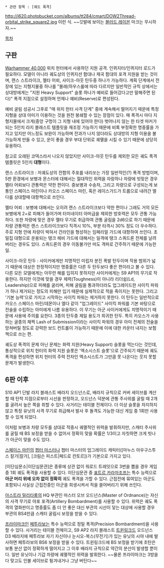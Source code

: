  * 관련 항목 : [궤도 폭격]

http://i620.photobucket.com/albums/tt284/cmart/DOW2Thread-orbital_strike_square2.jpg
이런 식. ~~깃발에 보이는 [[블러드 레이븐]] 마크는 무시하자.~~

[[목차]]

== 구판 ==
'''{{{+1 Orbital Strike}}}'''

[[Warhammer 40,000]] 위치 헌터에서 사용하던 지원 공격. 인퀴지터/인퀴지터 로드가 필요하다. 모델이 아니라 궤도상의 인퀴지션 함대나 제국 함대의 포격 지원을 받는 것이며, 랜스 스트라이크, 멜타 어뢰, 사이크-아웃 탄두중 하나가 가능하다. 계획 단계에서 전장에 있는 지형지물중 하나를 "몰래(하우스룰에 따라 다르지만 일반적인 규칙 상에서는 상대방에게는 "지원 Heavy Support" 슬롯 하나가 예비로 들어갔다고만 말해주면 된다)" 폭격 지점으로 설정하며 언제나 예비(Reserve)로 편성된다. 

예비 굴림 성공시 그후로 "매 위치 헌터 사격 단계" 중에 계속해서 떨어지기 때문에 특정 지형을 상대 아미가 이용하는 것을 원천 봉쇄할 수 있는 장점이 있다. 매 폭격시 마다 지형지물에서 크게(중앙 구멍이 그 지형 내에 있어야 한다) 벗어나지 않는 한 타겟 마커가 되는 5인치 라지 블래스트 템플릿을 재조정 가능하기 때문에 비록 부정확한 명중률을 가지고 있지만 어느정도 보완이 가능하며 전과가 나지 않더라도 상대방의 지형 이용을 불가능하게 만들 수 있고, 운이 좋을 경우 부대 단위로 궤멸을 시킬 수 있기 때문에 상당히 유용하다.

참고로 오래된 코덱스라서 나오지 않았지만 사이크-아웃 탄두를 제외한 모든 궤도 폭격 템플릿은 5인치 '''대형'''이다. 

랜스 스트라이크 : 저궤도상의 전함의 주포를 내리쏘는 가장 일반적인(?) 폭격 방법이며, 5판 환경에서 보병과 몬스터에 대해서는 절대적인 위력을 자랑하나 차량에 빗맞은 경우 멜타 어뢰보다 관통력은 약한 편이다. 중보병과 수송차, 그리고 차량으로 구성되는게 보통인 스페이스 마린이나 카오스 스페이스 마린, 혹은 레이스가드가 트룹으로 내려간 엘다를 상대할때 대항책으로 쓰인다.

멜타 어뢰 : 보병에 대해서는 오히려 랜스 스트라이크보다 약한 편이나 그래도 거의 모든 보병에게 2+로 피해가 들어가며 터미네이터 아머급을 제외한 방호력은 모두 관통 가능하다. 또한 차량에 맞은 경우 멜타 무기로 취급하여 관통 굴림을 2d6으로 하기 때문에 차량 관통력은 랜스 스트라이크보다 직격시 10%, 부분 타격시 30% 정도 더 우수하다. 주로 지형 안에 차량이 박혀서 건라인을 형성하는 임페리얼 가드에 대항하여 쓰인다. 초밀집 대형으로 운용되는 탱크 헤비 가드에 대해서는 일격에 탱크 스쿼드론 전체를 날려버리는 경우도 있다. 스쿼드론의 경우 이동불가만 떠도 격파로 간주하기 때문에 가능한 일.

사이크-아웃 탄두 : 사이커에게만 치명적인 미립자 분진 폭발 탄두이며 작용 범위가 넓기 때문에 대상은 한정적이지만 명중률은 다른 두 탄두보다 좋은 편이라고 볼 수 있다. 다른 모든 모델에게는 아무런 해를 입히지 못하지만 사이커에게는 S9 AP1의 무기로 작용한다. 하지만 이것에 맞을 경우 체력(Toughness)이 아니라 리더쉽(Ld, Leadership)으로 피해를 굴리며, 피해 굴림을 통과하더라도 업그레이드한 사이킥 파워가 하나 제거되는 정도의 피해만 입기 때문에 실제적으로 적을 죽이지는 못한다. 그리고 '기본 능력'으로 가지고 시작하는 사이킥 파워는 제거하지 못한다. 이 탄두는 일반적으로 카오스 스페이스 마린/데몬이나 엘다 같이 "업그레이드" 사이킥 파워를 기본 바탕으로 전술을 수립하는 아미에게 나름 유용하다. 이 무기는 아군 사이커에게도 치명적이기 때문에 사용에 주의를 요한다. 3종의 탄두중 제일 용도가 희귀한 탄두. 특히 카오스가 사용하는 굴종의 채찍 Lash of Submission이라는 사이킥 파워의 경우 아미 전체의 전술을 망쳐버릴 정도로 강력한 보드 컨트롤이 가능하기 때문에 이에 대한 카운터 내지는 보험책으로 쓰는 편.

궤도상 폭격의 문제 아닌 문제는 화력 지원(Heavy Support) 슬롯을 먹는다는 것인데, 통상적으로 위치 헌터의 화력 지원 슬롯은 '엑소시스트 슬롯'으로 간주되기 때문에 궤도 폭격을 편성하면 위치 헌터의 주력 전차인 엑소시스트가 그만큼 못 나온다는 웃지 못할 문제가 발생한다.

== 6판 이후 ==
'''{{{+1 Orbital Bombardment}}}'''

S10 AP1 단발 라지 블래스트 배라지 오드넌스로, 배라지 규칙으로 커버 세이브를 계산할 때 탄착 지점으로부터 시선을 판정하고, 오드넌스 덕분에 관통 주사위를 굴릴 때 2개를 굴려서 높은 쪽을 취할 수 있다. 사거리는 테이블 전체이다. 더 이상 슬롯을 차지하지 않고 특정 유닛의 사격 무기로 취급해서 발사 후 돌격도 가능한 대신 게임 중 1회만 사용할 수 있게 되었다.

이처럼 보병과 차량 모두를 상대로 적중시 궤멸적인 위력을 발휘하지만, 스캐터 주사위를 굴릴 때 BS 보정을 받을 수 없어서 정확히 맞을 확률은 1/3이고 자칫하면 크게 빗나가 아군이 맞을 수도 있다.

[[스페이스 마린]]의 [[챕터 마스터]]나 챕터 마스터의 업그레이드 캐릭터([마누스 아우구스투스 칼가|칼가], [크림슨 피스트|페드로 칸토르])가 기본으로 가지고 있다.

[이단심문소|이단심문관]은 종류에 상관 없이 워로드 트레잇으로 3번을 뽑을 경우 게임 중 1회 궤도 폭격을 사용할 수 있다. 이단심문관 중 [[표트르 카라마조프]]는 특수 능력으로 '''아군 머리 위에 오차 없이 정확히''' 궤도 폭격을 가할 수 있다. 근접전에 묶여있는 아군도 포함되니 사실상 근접전중인 아군을 희생시켜서 적을 쓸어버리기 위해 쓰인다.

[[아스트라 밀리타룸]]의 HQ 부관인 마스터 오브 오드넌스(Master of Ordnance)는 자신의 사격 무기로 야포 포격(Artillery Bombardment)를 사용할 수 있다. 위력은 궤도 폭격의 열화판이고 명중률도 좀 더 안 좋은 대신 부관의 시선이 닿는 대상에 사용할 경우 부관의 BS4만큼 스캐터 굴림시 보정을 받을 수 있다.

[[프라이마크]]인 [[페투라보]]는 특수 능력으로 정밀 폭격(Precision Bombardment)을 사용할 수 있다. 사거리는 테이블 전체이고, S9 AP2 라지 블래스트 [[트윈링크드]] 오드넌스 D3 배라지에 페투라보 자기 자신이나 눈시오-복스(무전기)가 있는 유닛의 시야 내에 발사하면 페투라보의 BS6 보정을 받을 수 있다. 트윈링크드에 BS 보정을 받기에 초탄은 보통 분산 없이 정확하게 떨어지고 그 이후 배라지 규칙으로 약간의 분산이 발생할 뿐이다. 일반 유닛이나 기갑 차량에 궤멸적인 위력을 발휘한다. ~~물론 프라이마크는 3방을 다 맞고도 인불 세이브로 튕겨내거나 그냥 버틴다~~

